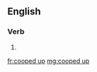 ==English==

===Verb===
{{head|en|verb form}}

# {{en-past of|coop up}}

[[fr:cooped up]]
[[mg:cooped up]]